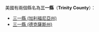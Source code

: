 美國有兩個縣名為'''三一縣'''（'''Trinity County'''）：
* [[三一縣_(加利福尼亞州)|三一縣 (加利福尼亞州)]]
* [[三一縣_(德克薩斯州)|三一縣 (德克薩斯州)]]
{{disambig|S三一縣|Cat=三字县名消歧义}}